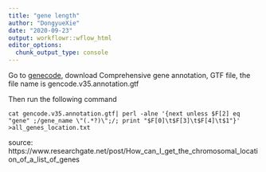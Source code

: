 ```yaml
---
title: "gene length"
author: "DongyueXie"
date: "2020-09-23"
output: workflowr::wflow_html
editor_options:
  chunk_output_type: console
---
```



Go to [genecode](https://www.gencodegenes.org/human/), download Comprehensive gene annotation, GTF file, the file name is gencode.v35.annotation.gtf

Then run the following command 

`cat gencode.v35.annotation.gtf| perl -alne '{next unless $F[2] eq "gene" ;/gene_name \"(.*?)\";/; print "$F[0]\t$F[3]\t$F[4]\t$1"}' >all_genes_location.txt`

source: https://www.researchgate.net/post/How_can_I_get_the_chromosomal_location_of_a_list_of_genes
